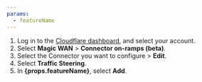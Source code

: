 ```yaml
---
params:
  - featureName
---
```



1. Log in to the [Cloudflare dashboard](https://dash.cloudflare.com/login), and select your account.
2. Select **Magic WAN** > **Connector on-ramps (beta)**.
3. Select the Connector you want to configure > **Edit**.
4. Select **Traffic Steering**.
5. In **{props.featureName}**, select **Add**.